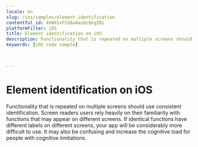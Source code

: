 ```yaml
---
locale: en
slug: /ios/samples/element-identification
contentful_id: 4VWkSxFSS8aAauQcQegZBi
platformFilter: iOS
title: Element identification on iOS
description: Functionality that is repeated on multiple screens should use consistent identification.
keywords: [iOS code sample]


	
---
```


# Element identification on iOS

Functionality that is repeated on multiple screens should use consistent identification. Screen readers users rely heavily on their familiarity with functions that may appear on different screens. If identical functions have different labels on different screens, your app will be considerably more difficult to use. It may also be confusing and increase the cognitive load for people with cognitive limitations.

<CodeSample id="element-identification" locale="en" platform="ios"/>